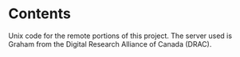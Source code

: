 # Contents
Unix code for the remote portions of this project. The server used is Graham from the Digital Research Alliance of Canada (DRAC).